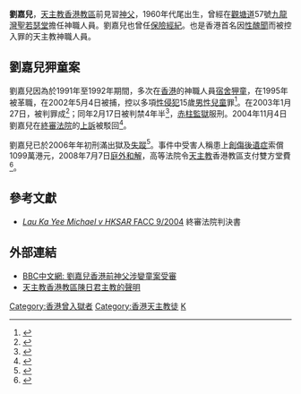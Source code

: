 {{Infobox Criminal
| subject_name   = 劉嘉兒
| image_name     = 
| image_size     = 
| image_caption  = 
| nationality    = {{CHN-HKG}}
| date_of_birth  = 
| place_of_birth = 
| date_of_death  = 
| place_of_death = 
| alias          = 
| conviction     = 猥褻侵犯另一男子 <br /> 誘使他人作出[[嚴重猥褻|嚴重猥褻]]行為 <br />企圖[[雞姦|雞姦]] <br /> 企圖猥褻侵犯<br />
| penalty        = 4年6個月
| status         = 已出獄
| religion       = [[天主教|天主教]]
| occupation     = [[神父|神父]]、[[保險經紀|保險經紀]]
| spouse         = 已離婚
| parents        =
| children       = 
}}
'''劉嘉兒'''，[[天主教香港教區|天主教香港教區]]前見習[[神父|神父]]，1960年代尾出生，曾經在[[觀塘道|觀塘道]]57號[[九龍灣聖若瑟堂|九龍灣聖若瑟堂]]擔任神職人員。劉嘉兒也曾任[[保險經紀|保險經紀]]。也是香港首名因[[性醜聞|性醜聞]]而被控入罪的天主教神職人員。

==劉嘉兒狎童案==
劉嘉兒因為於1991年至1992年期間，多次在[[香港|香港]]的神職人員[[宿舍|宿舍]][[狎童|狎童]]，在1995年被革職，在2002年5月4日被捕，控以多項[[性侵犯|性侵犯]]15歲[[男性|男性]][[兒童|兒童]]罪<ref>{{cite news|title=前神父涉非禮解區院審|url=http://hk.apple.nextmedia.com/template/apple/art_main.php?iss_id=20020607&sec_id=4104&subsec=11867&art_id=2645710|accessdate=2010-12-02|newspaper=《[[蘋果日報_(香港)|蘋果日報]]》|date=2002-06-07}}</ref>。在2003年1月27日，被判罪成<ref>{{cite news|title=法官相信受害人證供並非幻想　神父淫辱男童罪成|url=http://hk.apple.nextmedia.com/template/apple/art_main.php?iss_id=20030128&sec_id=4104&subsec=11866&art_id=3088465|accessdate=2010-12-02|newspaper=《[[蘋果日報_(香港)|蘋果日報]]》|date=2003-01-28}}</ref>；同年2月17日被判禁4年半<ref>{{cite news|title=劉嘉兒聞判無激動|url=http://hk.apple.nextmedia.com/template/apple/art_main.php?iss_id=20030218&sec_id=4104&subsec=11867&art_id=3126048|accessdate=2010-12-02|newspaper=《[[蘋果日報_(香港)|蘋果日報]]》|date=2003-02-18}}</ref>，[[赤柱監獄|赤柱監獄]]服刑。2004年11月4日劉嘉兒在[[終審法院|終審法院]]的[[上訴|上訴]]被駁回<ref>{{cite news|title=終院：原審將道歉當招認無錯　孌童神父劉嘉兒上訴失敗|url=http://hk.apple.nextmedia.com/template/apple/art_main.php?iss_id=20041105&sec_id=4104&subsec=11867&art_id=4420747|accessdate=2010-12-02|newspaper=《[[蘋果日報_(香港)|蘋果日報]]》|date=2004-11-05}}</ref>。

劉嘉兒已於2006年年初刑滿出獄及[[失蹤|失蹤]]<ref>{{cite news|title=「出監開心　將來光明　新春進步」　孌童神父出獄講感受|url=http://hk.apple.nextmedia.com/template/apple/art_main.php?iss_id=20060126&sec_id=4104&subsec=12731&art_id=5608128|accessdate=2010-12-02|newspaper=《[[蘋果日報_(香港)|蘋果日報]]》|date=2006-01-26}}</ref>。事件中受害人稱患上[[創傷後遺症|創傷後遺症]]索償1099萬港元，2008年7月7日[[庭外和解|庭外和解]]，高等法院令[[天主教|天主教]]香港教區支付雙方堂費<ref>{{cite news|title=男事主與教區　開審前達協議　神父性侵犯案索償千萬和解|url=http://hk.apple.nextmedia.com/template/apple/art_main.php?iss_id=20080708&sec_id=4104&subsec=11867&art_id=11323163|accessdate=2010-12-02|newspaper=《[[蘋果日報_(香港)|蘋果日報]]》|date=2008-07-08}}</ref>。

== 參考文獻 ==
*[http://www.hklii.hk/cgi-bin/sinodisp/eng/hk/cases/hkcfa/2004/62.html ''Lau Ka Yee Michael v HKSAR'' FACC 9/2004] {{Wayback|url=http://www.hklii.hk/cgi-bin/sinodisp/eng/hk/cases/hkcfa/2004/62.html |date=20180930233849 }} 終審法院判決書
{{reflist}}

==外部連結==
*[http://news.bbc.co.uk/chinese/trad/hi/newsid_2650000/newsid_2652600/2652607.stm BBC中文網: 劉嘉兒香港前神父涉孌童案受審] {{Wayback|url=http://news.bbc.co.uk/chinese/trad/hi/newsid_2650000/newsid_2652600/2652607.stm |date=20181003065032 }}
*[[天主教香港教區|天主教香港教區]][[陳日君|陳日君]][http://www.catholic.org.hk/document/notice-lau.html 主教的聲明] {{Wayback|url=http://www.catholic.org.hk/document/notice-lau.html |date=20120827004213 }}

{{Authority control}}
{{DEFAULTSORT:L}}
[[Category:香港曾入獄者|Category:香港曾入獄者]]
[[Category:香港天主教徒|Category:香港天主教徒]]
[[Category:劉姓|K]]